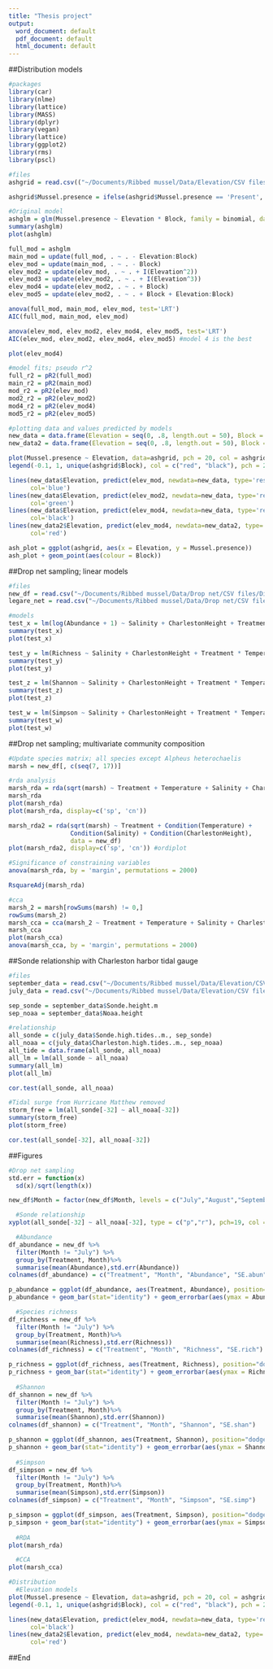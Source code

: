 ```yaml
---
title: "Thesis project"
output:
  word_document: default
  pdf_document: default
  html_document: default
---
```


##Distribution models
```r
#packages
library(car)
library(nlme)
library(lattice)
library(MASS)
library(dplyr)
library(vegan)
library(lattice)
library(ggplot2)
library(rms)
library(pscl)

#files
ashgrid = read.csv(("~/Documents/Ribbed mussel/Data/Elevation/CSV files/Ash_grids.csv"))

ashgrid$Mussel.presence = ifelse(ashgrid$Mussel.presence == 'Present', 1, 0)

#Original model
ashglm = glm(Mussel.presence ~ Elevation * Block, family = binomial, data = ashgrid)
summary(ashglm)
plot(ashglm)

full_mod = ashglm
main_mod = update(full_mod, . ~ . - Elevation:Block)
elev_mod = update(main_mod, . ~ . - Block)
elev_mod2 = update(elev_mod, . ~ . + I(Elevation^2))
elev_mod3 = update(elev_mod2, . ~ . + I(Elevation^3))
elev_mod4 = update(elev_mod2, . ~ . + Block)
elev_mod5 = update(elev_mod2, . ~ . + Block + Elevation:Block)

anova(full_mod, main_mod, elev_mod, test='LRT')
AIC(full_mod, main_mod, elev_mod)

anova(elev_mod, elev_mod2, elev_mod4, elev_mod5, test='LRT')
AIC(elev_mod, elev_mod2, elev_mod4, elev_mod5) #model 4 is the best

plot(elev_mod4)

#model fits; pseudo r^2
full_r2 = pR2(full_mod)
main_r2 = pR2(main_mod)
mod_r2 = pR2(elev_mod)
mod2_r2 = pR2(elev_mod2)
mod4_r2 = pR2(elev_mod4)
mod5_r2 = pR2(elev_mod5)

#plotting data and values predicted by models
new_data = data.frame(Elevation = seq(0, .8, length.out = 50), Block = rep(c("15-20"), each = 50))
new_data2 = data.frame(Elevation = seq(0, .8, length.out = 50), Block = rep(c("20-25"), each = 50))

plot(Mussel.presence ~ Elevation, data=ashgrid, pch = 20, col = ashgrid$Block, xlab = "Elevation (m)", ylab = "Geukensia demissa presence")
legend(-0.1, 1, unique(ashgrid$Block), col = c("red", "black"), pch = 20)

lines(new_data$Elevation, predict(elev_mod, newdata=new_data, type='response'),
      col='blue')
lines(new_data$Elevation, predict(elev_mod2, newdata=new_data, type='response'),
      col='green')
lines(new_data$Elevation, predict(elev_mod4, newdata=new_data, type='response'),
      col='black')
lines(new_data2$Elevation, predict(elev_mod4, newdata=new_data2, type='response'),
      col='red')

ash_plot = ggplot(ashgrid, aes(x = Elevation, y = Mussel.presence))
ash_plot + geom_point(aes(colour = Block))

```

##Drop net sampling; linear models
```r

#files
new_df = read.csv("~/Documents/Ribbed mussel/Data/Drop net/CSV files/Diversity_abundance.csv")
legare_net = read.csv("~/Documents/Ribbed mussel/Data/Drop net/CSV files/Legare.csv")

#models
test_x = lm(log(Abundance + 1) ~ Salinity + CharlestonHeight + Treatment * Temperature + Pairing, data = new_df) 
summary(test_x)
plot(test_x)

test_y = lm(Richness ~ Salinity + CharlestonHeight + Treatment * Temperature + Pairing, data = new_df) 
summary(test_y)
plot(test_y)

test_z = lm(Shannon ~ Salinity + CharlestonHeight + Treatment * Temperature + Pairing, data = new_df) 
summary(test_z)
plot(test_z)

test_w = lm(Simpson ~ Salinity + CharlestonHeight + Treatment * Temperature + Pairing, data = new_df)
summary(test_w)
plot(test_w)

```

##Drop net sampling; multivariate community composition
```r
#Update species matrix; all species except Alpheus heterochaelis
marsh = new_df[, c(seq(7, 17))] 

#rda analysis
marsh_rda = rda(sqrt(marsh) ~ Treatment + Temperature + Salinity + CharlestonHeight, data = new_df)
marsh_rda
plot(marsh_rda)
plot(marsh_rda, display=c('sp', 'cn'))

marsh_rda2 = rda(sqrt(marsh) ~ Treatment + Condition(Temperature) +
                 Condition(Salinity) + Condition(CharlestonHeight),
                 data = new_df)
plot(marsh_rda2, display=c('sp', 'cn')) #ordiplot

#Significance of constraining variables
anova(marsh_rda, by = 'margin', permutations = 2000)

RsquareAdj(marsh_rda)

#cca
marsh_2 = marsh[rowSums(marsh) != 0,]
rowSums(marsh_2)
marsh_cca = cca(marsh_2 ~ Treatment + Temperature + Salinity + CharlestonHeight, data = new_df[-c(11, 62, 63, 65, 66, 68, 70),]) #All rows have to be greater than zero
marsh_cca
plot(marsh_cca)
anova(marsh_cca, by = 'margin', permutations = 2000) 

```

##Sonde relationship with Charleston harbor tidal gauge
```r
#files
september_data = read.csv("~/Documents/Ribbed mussel/Data/Elevation/CSV files/Julien_Legare_092916.csv")
july_data = read.csv("~/Documents/Ribbed mussel/Data/Elevation/CSV files/High tides_July.csv")

sep_sonde = september_data$Sonde.height.m
sep_noaa = september_data$Noaa.height

#relationship
all_sonde = c(july_data$Sonde.high.tides..m., sep_sonde)
all_noaa = c(july_data$Charleston.high.tides..m., sep_noaa)
all_tide = data.frame(all_sonde, all_noaa)
all_lm = lm(all_sonde ~ all_noaa)
summary(all_lm)
plot(all_lm)

cor.test(all_sonde, all_noaa)

#Tidal surge from Hurricane Matthew removed
storm_free = lm(all_sonde[-32] ~ all_noaa[-32])
summary(storm_free)
plot(storm_free)

cor.test(all_sonde[-32], all_noaa[-32])
```

##Figures
```r
#Drop net sampling
std.err = function(x)
  sd(x)/sqrt(length(x))

new_df$Month = factor(new_df$Month, levels = c("July","August","September","October","November","December", "January", "February", "March"))

  #Sonde relationship
xyplot(all_sonde[-32] ~ all_noaa[-32], type = c("p","r"), pch=19, col = "black", xlab = "Charleston Harbor height (m)", ylab = "Sol Legare height (m)")

  #Abundance
df_abundance = new_df %>%
  filter(Month != "July") %>%
  group_by(Treatment, Month)%>%
  summarise(mean(Abundance),std.err(Abundance))
colnames(df_abundance) = c("Treatment", "Month", "Abundance", "SE.abun")

p_abundance = ggplot(df_abundance, aes(Treatment, Abundance), position="dodge") + facet_grid(~Month)
p_abundance + geom_bar(stat="identity") + geom_errorbar(aes(ymax = Abundance + SE.abun, ymin = Abundance - SE.abun), width = 0.25) + facet_grid(~Month) + labs(x = expression(Treatment), y = expression(Nekton~abundance~(individuals~m^{-2}))) + theme(axis.title = element_text(size = 15, face = "bold"), strip.text = element_text(size = 13, face = "bold"), axis.text.x = element_text(size = 7,face = "bold"), axis.text.y = element_text(size = 10, face = "bold"))

  #Species richness
df_richness = new_df %>%
  filter(Month != "July") %>%
  group_by(Treatment, Month)%>%
  summarise(mean(Richness),std.err(Richness))
colnames(df_richness) = c("Treatment", "Month", "Richness", "SE.rich")

p_richness = ggplot(df_richness, aes(Treatment, Richness), position="dodge") + facet_grid(~Month)
p_richness + geom_bar(stat="identity") + geom_errorbar(aes(ymax = Richness + SE.rich, ymin = Richness - SE.rich), width = 0.25) + facet_grid(~Month) + labs(x = "Treatment", y = "Species richness") + theme(axis.title = element_text(size = 15, face = "bold"), strip.text = element_text(size = 13, face = "bold"), axis.text.x = element_text(size = 7,face = "bold"), axis.text.y = element_text(size = 10, face = "bold"))
  
  #Shannon
df_shannon = new_df %>%
  filter(Month != "July") %>%
  group_by(Treatment, Month)%>%
  summarise(mean(Shannon),std.err(Shannon))
colnames(df_shannon) = c("Treatment", "Month", "Shannon", "SE.shan")

p_shannon = ggplot(df_shannon, aes(Treatment, Shannon), position="dodge") + facet_grid(~Month)
p_shannon + geom_bar(stat="identity") + geom_errorbar(aes(ymax = Shannon + SE.shan, ymin = Shannon - SE.shan), width = 0.25) + facet_grid(~Month) + labs(x = "Treatment", y = "Shannon diversity") + theme(axis.title = element_text(size = 15, face = "bold"), strip.text = element_text(size = 13, face = "bold"), axis.text.x = element_text(size = 7,face = "bold"), axis.text.y = element_text(size = 10, face = "bold"))
  
  #Simpson
df_simpson = new_df %>%
  filter(Month != "July") %>%
  group_by(Treatment, Month)%>%
  summarise(mean(Simpson),std.err(Simpson))
colnames(df_simpson) = c("Treatment", "Month", "Simpson", "SE.simp")

p_simpson = ggplot(df_simpson, aes(Treatment, Simpson), position="dodge") + facet_grid(~Month)
p_simpson + geom_bar(stat="identity") + geom_errorbar(aes(ymax = Simpson + SE.simp, ymin = Simpson - SE.simp), width = 0.25) + facet_grid(~Month) + labs(x = "Treatment", y = "Simpson diversity") + theme(axis.title = element_text(size = 15, face = "bold"), strip.text = element_text(size = 13, face = "bold"), axis.text.x = element_text(size = 7,face = "bold"), axis.text.y = element_text(size = 10, face = "bold"))
  
  #RDA
plot(marsh_rda)

  #CCA
plot(marsh_cca)

#Distribution
  #Elevation models
plot(Mussel.presence ~ Elevation, data=ashgrid, pch = 20, col = ashgrid$Block, xlab = "Elevation (m)", ylab = "Geukensia demissa presence")
legend(-0.1, 1, unique(ashgrid$Block), col = c("red", "black"), pch = 20)

lines(new_data$Elevation, predict(elev_mod4, newdata=new_data, type='response'),
      col='black')
lines(new_data2$Elevation, predict(elev_mod4, newdata=new_data2, type='response'),
      col='red')
```
##End

